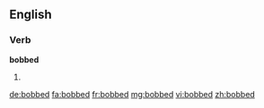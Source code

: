 ==English==

===Verb===
'''bobbed'''

# {{past of|bob}}

[[de:bobbed]]
[[fa:bobbed]]
[[fr:bobbed]]
[[mg:bobbed]]
[[vi:bobbed]]
[[zh:bobbed]]